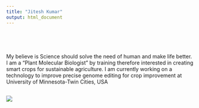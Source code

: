 ```yaml
---
title: "Jitesh Kumar"
output: html_document
---
```


<style type="text/css">
.title {
  display: none;
}

#getting-started img {
  margin-right: 10px;
}

</style>

<div class="row" style="padding-top: 30px;">
<div class="col-sm-6">
# 
My believe is Science should solve the need of human and make life better.
I am a "Plant Molecular Biologist" by training therefore interested in creating smart crops 
for sustainable agriculture. I am currently working on a technology to improve 
precise genome editing for crop improvement at University of Minnesota-Twin Cities, USA





## 





</div>
<div class="col-sm-6">

### [](https://twitter.com/kumar2501)

<a href = " ">
![](images/Smart_crop.png)
</a>
</div>
